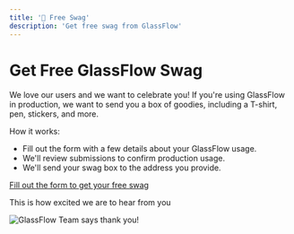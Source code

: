 ```yaml
---
title: '🎁 Free Swag'
description: 'Get free swag from GlassFlow'
---
```


# Get Free GlassFlow Swag

We love our users and we want to celebrate you! If you're using GlassFlow in production, we want to send you a box of goodies, including a T-shirt, pen, stickers, and more.

How it works:

- Fill out the form with a few details about your GlassFlow usage.
- We'll review submissions to confirm production usage.
- We'll send your swag box to the address you provide.

[Fill out the form to get your free swag](https://docs.google.com/forms/d/e/1FAIpQLSewk4pf7Pv0Y9Iop9aEcaAxEL5Rpl_xHgJi09nAYV-biqMdYA/viewform?usp=publish-editor)

This is how excited we are to hear from you

![GlassFlow Team says thank you!](/assets/glassflow-team-thank-you.png)
